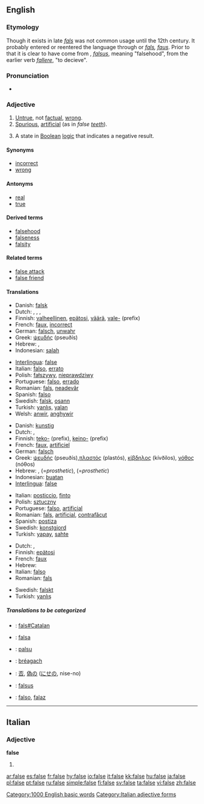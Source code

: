 ==English==

===Etymology===
Though it exists in late {{OE.}} ''[[fals]]'' was not common usage until the 12th century.  It probably entered or reentered the language through {{OF.}} or {{N.}} ''[[fals]], [[faus]]''. Prior to that it is clear to have come from {{L.}}, ''[[falsus]]'', meaning "falsehood", from the earlier verb ''[[fallere]]'', "to decieve".

===Pronunciation===
*{{audio|en-us-false.ogg|Audio (US)}}

===Adjective===
{{en-adj|-}}

# [[untrue|Untrue]], not [[factual]], [[wrong]].
# [[spurious|Spurious]], [[artificial]] (as in ''false [[tooth|teeth]]'').
# {{logic}} A state in [[Boolean]] [[logic]] that indicates a negative result.

====Synonyms====
*[[incorrect]]
*[[wrong]]

====Antonyms====
*[[real]]
*[[true]]

====Derived terms====
*[[falsehood]]
*[[falseness]]
*[[falsity]]

====Related terms====
*[[false attack]]
*[[false friend]]

====Translations====
{{trans-top|untrue, not factual, wrong}}
*Danish: [[falsk]]
*Dutch: {{t|nl|onwaar}}, {{t|nl|vals}}, {{t|nl|fout}}, {{t|nl|onjuist}}
*Finnish: [[valheellinen]], [[epätosi]], [[väärä]], [[vale-]] (prefix)
*French: [[faux]], [[incorrect]]
*German: [[falsch]], [[unwahr]]
*Greek: [[ψευδής]] (pseuðís)
*Hebrew: {{he-translation|שקרי|shikrí}} {{m}}, {{he-translation|לא נכון|ló nakhón}} {{m}}
*Indonesian: [[salah]]
{{trans-mid}}
*[[Interlingua]]: [[#Interlingua|false]]
*Italian: [[falso#Italian|falso]], [[errato]]
*Polish: [[fałszywy]], [[nieprawdziwy]]
*Portuguese: [[falso#Portuguese|falso]], [[errado]]
*Romanian: [[fals#Romanian|fals]], [[neadevăr]]
*Spanish: [[falso#Spanish|falso]]
*Swedish: [[falsk]], [[osann]]
*Turkish: [[yanlış]], [[yalan]]
*Welsh: [[anwir]], [[anghywir]]
{{trans-bottom}}

{{trans-top|spurious, artificial}}
*Danish: [[kunstig]]
*Dutch: {{t|nl|vals}}, {{t|nl|onecht}}
*Finnish: [[teko-]] (prefix), [[keino-]] (prefix)
*French: [[faux]], [[artificiel]]
*German: [[falsch]]
*Greek:  [[ψευδής]] (pseuðís),[[πλαστός]] (plastós), [[κίβδηλος]] (kívðilos), [[νόθος]] (nóθos)
*Hebrew: {{he-translation|מזוייף|mezuyáf}} {{m}}, {{he-translation|תותב|totáv}} {{m}} (=''prosthetic''), {{he-translation|תותבת|totévet}} {{f}} (=''prosthetic'')
*Indonesian: [[buat|buatan]]
*[[Interlingua]]: [[#Interlingua|false]]
{{trans-mid}}
*Italian: [[posticcio]], [[finto]]
*Polish: [[sztuczny]]
*Portuguese: [[falso]], [[artificial#Portuguese|artificial]]
*Romanian: [[fals#Romanian|fals]], [[artificial#Romanian|artificial]], [[contrafăcut]]
*Spanish: [[postiza]]
*Swedish: [[konstgjord]]
*Turkish: [[yapay]], [[sahte]]
{{trans-bottom}}

{{trans-top|state in Boolean logic that indicates a negative result}}
*Dutch: {{t|nl|onwaar}}, {{t|nl|vals}}
*Finnish: [[epätosi]]
*French: [[faux]]
*Hebrew: {{he-translation|שקרי|shikrí}} {{m}}
*Italian: [[falso#Italian|falso]]
*Romanian: [[fals#Romanian|fals]] {{n}}
{{trans-mid}}
*Swedish: [[falskt]]
*Turkish: [[yanlış]]
{{trans-bottom}}

=====Translations to be categorized=====
{{checktrans}}
{{top}}
*{{ttbc|Catalan}}: [[fals#Catalan]]
*{{ttbc|Ido}}: [[falsa]]
*{{ttbc|Indonesian}}: [[palsu]]
*{{ttbc|Irish}}: [[bréagach]]
{{mid}}
*{{ttbc|Japanese}}: [[否]], [[偽]]の ([[にせ]]の, nise-no)
*{{ttbc|Latin}}: [[falsus]]
*{{ttbc|Spanish}}: [[falso]], [[falaz]]
{{bottom}}

[[Category:1000 English basic words]]
----

==Italian==
===Adjective===
'''false''' {{p}}
# {{feminine of|falso#Adjective|falso}}

[[Category:Italian adjective forms]]

[[ar:false]]
[[es:false]]
[[fr:false]]
[[hy:false]]
[[io:false]]
[[it:false]]
[[kk:false]]
[[hu:false]]
[[ja:false]]
[[pl:false]]
[[pt:false]]
[[ru:false]]
[[simple:false]]
[[fi:false]]
[[sv:false]]
[[ta:false]]
[[vi:false]]
[[zh:false]]